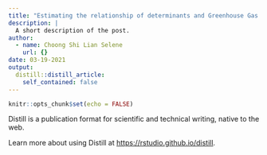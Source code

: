 ```yaml
---
title: "Estimating the relationship of determinants and Greenhouse Gas Emission levels using Panel Data analysis"
description: |
  A short description of the post.
author:
  - name: Choong Shi Lian Selene
    url: {}
date: 03-19-2021
output:
  distill::distill_article:
    self_contained: false
---
```



```r
knitr::opts_chunk$set(echo = FALSE)
```

Distill is a publication format for scientific and technical writing, native to the web.

Learn more about using Distill at <https://rstudio.github.io/distill>.


